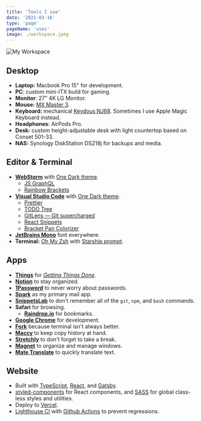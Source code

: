 ```yaml
---
title: 'Tools I use'
date: '2021-03-16'
type: 'page'
pageName: 'uses'
image: ./workspace.jpeg
---
```


![My Workspace](./workspace.jpeg)

## Desktop

- **Laptop:** Macbook Pro 15" for development.
- **PC**: custom mini-ITX build for gaming.
- **Monitor**: 27" 4K LG Monitor.
- **Mouse:** [MX Master 3](https://www.logitech.com/en-us/products/mice/mx-master-3.html).
- **Keyboard:** mechanical [Keydous NJ68](https://drop.com/buy/keydous-nj68-bluetooth-hot-swappable-rgb-mechanical-keyboard). Sometimes I use Apple Magic Keyboard instead.
- **Headphones**: AirPods Pro.
- **Desk:** custom height-adjustable desk with light countertop based on Conset 501-33.
- **NAS:** Synology DiskStation DS218j for backups and media.

<h2 className="pt-sm">Editor & Terminal</h2>

- **[WebStorm](https://www.jetbrains.com/ru-ru/webstorm/)** with [One Dark theme](https://plugins.jetbrains.com/plugin/11938-one-dark-theme).
  - [JS GraphQL](https://plugins.jetbrains.com/plugin/8097-js-graphql)
  - [Rainbow Brackets](https://plugins.jetbrains.com/plugin/10080-rainbow-brackets)
- **[Visual Studio Code](https://code.visualstudio.com/)** with [One Dark theme](https://marketplace.visualstudio.com/items?itemName=akamud.vscode-theme-onedark).
  - [Prettier](https://marketplace.visualstudio.com/items?itemName=esbenp.prettier-vscode)
  - [TODO Tree](https://marketplace.visualstudio.com/items?itemName=Gruntfuggly.todo-tree)
  - [GitLens — Git supercharged](https://marketplace.visualstudio.com/items?itemName=eamodio.gitlens)
  - [React Snippets](https://marketplace.visualstudio.com/items?itemName=ugross.vscode-react-snippets)
  - [Bracket Pair Colorizer](https://marketplace.visualstudio.com/items?itemName=CoenraadS.bracket-pair-colorizer)
- **[JetBrains Mono](https://www.jetbrains.com/lp/mono/)** font everywhere.
- **Terminal:** [Oh My Zsh](https://ohmyz.sh/) with [Starship prompt](https://starship.rs/).

<h2 className="pt-sm">Apps</h2>

- **[Things](https://culturedcode.com/things/)** for _[Getting Things Done](https://hamberg.no/gtd)_.
- **[Notion](https://www.notion.so/)** to stay organized.
- **[1Password](https://1password.com/)** to never worry about passwords.
- **[Spark](https://sparkmailapp.com/)** as my primary mail app.
- **[SnippetsLab](https://www.renfei.org/snippets-lab/)** to don't remember all of the `git`, `npm`, and `bash` commands.
- **Safari** for browsing.
  - **[Raindrop.io](https://raindrop.io/)** for bookmarks.
- **[Google Chrome](https://www.google.com/chrome/)** for development.
- **[Fork](https://git-fork.com/)** because terminal isn't always better.
- **[Maccy](https://maccy.app/)** to keep copy history at hand.
- **[Stretchly]()** to don't forget to take a break.
- **[Magnet](https://apps.apple.com/ua/app/magnet/id441258766?mt=12)** to organize and manage windows.
- **[Mate Translate](https://gikken.co/mate-translate/)** to quickly translate text.

<h2 className="pt-sm">Website</h2>

- Built with [TypeScript](https://www.typescriptlang.org/), [React](https://reactjs.org/), and [Gatsby](https://www.gatsbyjs.com/).
- [styled-components](https://styled-components.com/) for React components, and [SASS](https://sass-lang.com/) for global class-less styles and utilities.
- Deploy to [Vercel](https://vercel.com/).
- [Lighthouse CI](https://github.com/GoogleChrome/lighthouse-ci) with [Github Actions](https://github.com/features/actions) to prevent regressions.
